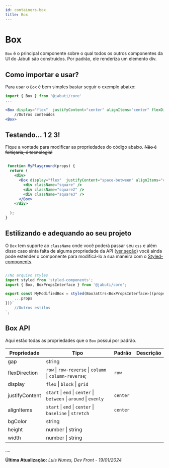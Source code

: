 ```yaml
---
id: containers-box
title: Box
---
```





# Box

`Box` é o principal componente sobre o qual todos os outros componentes da UI do Jabuti são construídos. Por padrão, ele renderiza um elemento div.


## Como importar e usar?

Para usar o `Box` é bem simples bastar seguir o exemplo abaixo:

```jsx
import { Box } from '@jabuti/core'
...

<Box display="flex"  justifyContent="center" alignItems="center" flexDirection="row">
    //Outros conteúdos
<Box>
```

## Testando... 1 2 3!

Fique a vontade para modificar as propriedades do código abaixo. ~~Não é feitiçaria, é tecnologia!~~

```jsx live

 function MyPlayground(props) {
  return (
    <div>
      <Box display="flex"  justifyContent="space-between" alignItems="center" flexDirection="row" width="100%" height="300px" className="box">
        <div className="square" />
        <div className="square2" />
        <div className="square3" />
      </Box>
    </div>
    
  );
}
```

## Estilizando e adequando ao seu projeto

O `Box` tem suporte ao `className` onde você poderá passar seu `css` e além disso caso sinta falta de alguma propriedade da API ([ver seção](#box-api)) você ainda pode 
estender o componente para modificá-lo a sua maneira com o [Styled-components](https://styled-components.com/docs).


```jsx

//No arquivo styles
import styled from 'styled-components';
import { Box, BoxPropsInterface } from '@jabuti/core';

export const MyModifiedBox = styled(Box)attrs<BoxPropsInterface>((props) => ({
    ...props
}))`
    //Outros estilos
`;
```



## Box API

Aqui estão todas as propriedades que o `Box` possui por padrão.

| Propriedade    | Tipo                                                              | Padrão    | Descrição          |
| -------------- | ----------------------------------------------------------------- | --------- | ------------------ |
| gap            | string                                                            |           |                    |
| flexDirection  | `row` \| `row-reverse` \| `column` \| `column-reverse`;           | `row`     |                    |
| display        | `flex` \| `block` \| `grid`                                       |           |                    |
| justifyContent | `start` \| `end` \| `center` \| `between` \| `around` \| `evenly` | `center`  |                    |
| alignItems     | `start` \| `end` \| `center` \| `baseline` \| `stretch`           | `center`  |                    |
| bgColor        | string                                                            |           |                    |
| height         | number \| string                                                  |           |                    |
| width          | number \| string                                                  |           |                    |


....

**Última Atualização:** _Luis Nunes, Dev Front - 19/01/2024_
